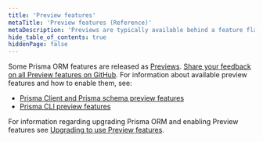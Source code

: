 ```yaml
---
title: 'Preview features'
metaTitle: 'Preview features (Reference)'
metaDescription: 'Previews are typically available behind a feature flag or require some form of opt-in.'
hide_table_of_contents: true
hiddenPage: false
---
```


<TopBlock title={frontMatter.title}>

Some Prisma ORM features are released as [Previews](/orm/more/releases#preview). [Share your feedback on all Preview features on GitHub](https://github.com/prisma/prisma/issues/3108). For information about available preview features and how to enable them, see:

- [Prisma Client and Prisma schema preview features](client-preview-features)
- [Prisma CLI preview features](cli-preview-features)

For information regarding upgrading Prisma ORM and enabling Preview features see [Upgrading to use Preview features](/orm/more/upgrade-guides/upgrading-to-use-preview-features).

</TopBlock>
